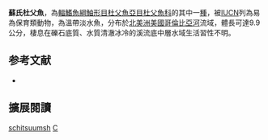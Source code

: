 {{Speciesbox
| name = 蘇氏杜父魚
| image = 
| image_width = 250px
| status = NE
| status_system = IUCN3.1
| genus = Cottus
| species = schitsuumsh
| authority = [[Lemoine,_Young,_Mckelvey,_Eby,_Pilgrim_&_Schwartz|Lemoine, Young, Mckelvey, Eby, Pilgrim & Schwartz]], 2014
| synonyms = 
}}
'''蘇氏杜父魚'''，為[[輻鰭魚綱|輻鰭魚綱]][[鮋形目|鮋形目]][[杜父魚亞目|杜父魚亞目]][[杜父魚科|杜父魚科]]的其中一[[種|種]]，被[[IUCN|IUCN]]列為易為保育類動物，為溫帶淡水魚，分布於[[北美洲|北美洲]][[美國|美國]][[哥倫比亞河|哥倫比亞河]]流域，體長可達9.9公分，棲息在礫石底質、水質清澈冰冷的溪流底中層水域生活習性不明。

== 参考文献 ==
*{{FishBase_species|genus=Cottus|species=schitsuumsh|year=2014|month=5}}

== 擴展閱讀 ==
{{refbegin}}
{{wikispecies-inline|Cottus schitsuumsh|蘇氏杜父魚}}
{{refend}}
{{Taxonbar|from=Q15715551}}

[[Category:杜父魚屬|schitsuumsh]]
[[Category:2014年描述的鱼类|C]]

{{鮋形目小作品}}